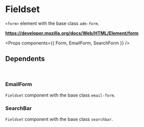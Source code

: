 <!-- Packages -->

<!-- Components -->

<!-- Metadata -->
<Meta title='Molecules/Form' component={Form} />  

# Fieldset

`<form>` element with the base class `adm-form`.  

**https://developer.mozilla.org/docs/Web/HTML/Element/form**

<Props components={{ Form, EmailForm, SearchForm }} />

## Dependents

<br/>

### EmailForm

`Fieldset` component with the base class `email-form`.

<Preview>
  <Story name='Email'>
    <EmailForm />
  </Story>
</Preview>

### SearchBar

`Fieldset` component with the base class `searchbar`.

<Preview>
  <Story name='Search'>
    <SearchBar />
  </Story>
</Preview>